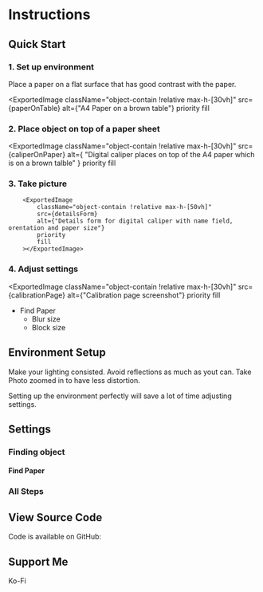 
<h1 className="text-center p-2 mb-2 mt-2">Instructions</h1>

## Quick Start

### 1. Set up environment

Place a paper on a flat surface that has good contrast with the paper.

<ExportedImage
  className="object-contain !relative max-h-[30vh]"
  src={paperOnTable}
  alt={"A4 Paper on a brown table"}
  priority
  fill
></ExportedImage>

### 2. Place object on top of a paper sheet

<ExportedImage
  className="object-contain !relative max-h-[30vh]"
  src={caliperOnPaper}
  alt={
    "Digital caliper places on top of the A4 paper which is on a brown talble"
  }
  priority
  fill
></ExportedImage>

### 3. Take picture

        <ExportedImage
            className="object-contain !relative max-h-[50vh]"
            src={detailsForm}
            alt={"Details form for digital caliper with name field, orentation and paper size"}
            priority
            fill
        ></ExportedImage>

### 4. Adjust settings

<ExportedImage
  className="object-contain !relative max-h-[30vh]"
  src={calibrationPage}
  alt={"Calibration page screenshot"}
  priority
  fill
></ExportedImage>

- Find Paper
    - Blur size
    - Block size

## Environment Setup

Make your lighting consisted. Avoid reflections as much as yout can.
Take Photo zoomed in to have less distortion.

Setting up the environment perfectly will save a lot of time adjusting settings.

## Settings

### Finding object

#### Find Paper

### All Steps

## View Source Code

Code is available on GitHub:

## Support Me

Ko-Fi
